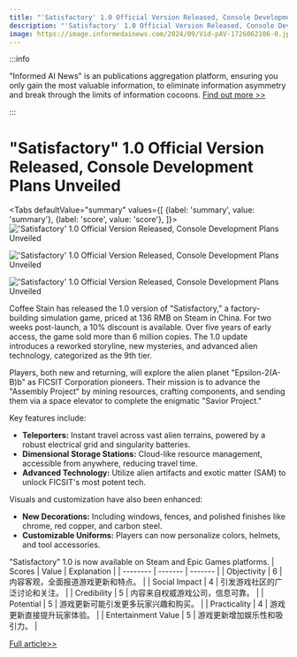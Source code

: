 ```yaml
---
title: "'Satisfactory' 1.0 Official Version Released, Console Development Plans Unveiled"
description: "'Satisfactory' 1.0 Official Version Released, Console Development Plans Unveiled"
image: https://image.informedainews.com/2024/09/Vid-pAV-1726062106-0.jpg
---
```



:::info

"Informed AI News" is an publications aggregation platform, ensuring you only gain the most valuable information, to eliminate information asymmetry and break through the limits of information cocoons.  [Find out more >>](/)

:::

# "Satisfactory" 1.0 Official Version Released, Console Development Plans Unveiled


<Tabs
	defaultValue="summary"
	values={[
	{label: 'summary', value: 'summary'},
	{label: 'score', value: 'score'},
]}>
<TabItem value="summary">
<img
  src="https://image.informedainews.com/2024/09/Vid-pAV-1726062106-0.jpg"
  alt="'Satisfactory' 1.0 Official Version Released, Console Development Plans Unveiled"
/>

<img
  src="https://image.informedainews.com/2024/09/Vid-dBE-1726062106-1.jpg"
  alt="'Satisfactory' 1.0 Official Version Released, Console Development Plans Unveiled"
/>

<img
  src="https://image.informedainews.com/2024/09/Vid-cFr-1726062106-2.jpg"
  alt="'Satisfactory' 1.0 Official Version Released, Console Development Plans Unveiled"
/>



Coffee Stain has released the 1.0 version of "Satisfactory," a factory-building simulation game, priced at 136 RMB on Steam in China. For two weeks post-launch, a 10% discount is available. Over five years of early access, the game sold more than 6 million copies. The 1.0 update introduces a reworked storyline, new mysteries, and advanced alien technology, categorized as the 9th tier.

Players, both new and returning, will explore the alien planet "Epsilon-2(A-B)b" as FICSIT Corporation pioneers. Their mission is to advance the "Assembly Project" by mining resources, crafting components, and sending them via a space elevator to complete the enigmatic "Savior Project."

Key features include:
- **Teleporters:** Instant travel across vast alien terrains, powered by a robust electrical grid and singularity batteries.
- **Dimensional Storage Stations:** Cloud-like resource management, accessible from anywhere, reducing travel time.
- **Advanced Technology:** Utilize alien artifacts and exotic matter (SAM) to unlock FICSIT's most potent tech.

Visuals and customization have also been enhanced:
- **New Decorations:** Including windows, fences, and polished finishes like chrome, red copper, and carbon steel.
- **Customizable Uniforms:** Players can now personalize colors, helmets, and tool accessories.

"Satisfactory" 1.0 is now available on Steam and Epic Games platforms.
</TabItem>
<TabItem value="score">
	| Scores     | Value   | Explanation |
	| -------- | ------- | ------- |
	| Objectivity  | 6    | 内容客观，全面报道游戏更新和特点。    |
	| Social Impact | 4     | 引发游戏社区的广泛讨论和关注。    |
	| Credibility    | 5    | 内容来自权威游戏公司，信息可靠。    |
	| Potential    | 5    | 游戏更新可能引发更多玩家兴趣和购买。    |
	| Practicality    | 4    | 游戏更新直接提升玩家体验。    |
	| Entertainment Value    | 5    | 游戏更新增加娱乐性和吸引力。    |
</TabItem>
</Tabs>

[Full article>>](https://www.gcores.com/articles/188062)
